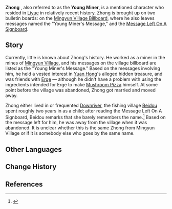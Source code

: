 {{About|the mentioned character|the playable character|Zhongli}}
{{Character Infobox
|type             = Mentioned
|region           = Liyue
|location         = None
|affiliation      = Mingyun Village
|affiliation2     = Downriver
}}
'''Zhong''' {{Lang|zh=阿忠|zh_rm=Ā Zhōng}}, also referred to as the '''Young Miner''', is a mentioned character who resided in [[Liyue]] in relatively recent history. Zhong is brought up on two bulletin boards: on the [[Mingyun Village Billboard]], where he also leaves messages named the "Young Miner's Message," and the [[Downriver#Message Left On A Signboard|Message Left On A Signboard]].

==Story==
Currently, little is known about Zhong's history. He worked as a miner in the mines of [[Mingyun Village]], and his messages on the village billboard are listed as the "Young Miner's Message." Based on the messages involving him, he held a vested interest in [[Yuan Hong]]'s alleged hidden treasure, and was friends with [[Erge]] &mdash; although he didn't have a problem with using the ingredients intended for Erge to make [[Mushroom Pizza]] himself. At some point before the village was abandoned, Zhong got married and moved away.

Zhong either lived in or frequented [[Downriver]], the fishing village [[Beidou]] spent roughly two years in as a child; after reading the Message Left On A Signboard, Beidou remarks that she barely remembers the name.<ref>{{Ref/Quest|Life on the High Seas|note=The Nameless Fishing Village}}</ref> Based on the message left for him, he was away from the village when it was abandoned. It is unclear whether this is the same Zhong from Mingyun Village or if it is somebody else who goes by the same name.

==Other Languages==
{{Other Languages
|default_hidden = 1
|en      = Zhong
|zhs     = 阿忠
|zhs_rm  = Ā Zhōng
|zht     = 阿忠
|zht_rm  = Ā Zhōng
|ja      = 忠
|ja_rm   = Chuu{{Assumed}}
|ko      = {{tt|충|忠}}이
|ko_rm   = Chung-i
|es      = Zhong
|fr      = Zhong
|ru      = Чжун
|th      = Zhong
|vi      = Zhong
|de      = Zhong
|id      = Zhong
|pt      = Zhong
|tr      = 
|it      = 
}}

==Change History==
{{Change History|introduced=1.0}}

==References==
{{Reflist}}